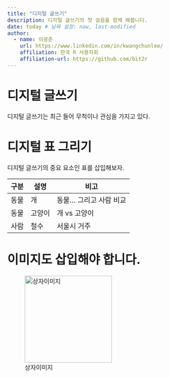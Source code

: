 ```yaml
---
title: "디지털 글쓰기"
description: 디지털 글쓰기의 첫 걸음을 함께 해봅니다.
date: today # 날짜 설정: now, last-modified
author:
  - name: 이광춘
    url: https://www.linkedin.com/in/kwangchunlee/
    affiliation: 한국 R 사용자회
    affiliation-url: https://github.com/bit2r
---
```


# 디지털 글쓰기

디지털 글쓰기는 최근 들어 무척이나 관심을 가지고 있다.

# 디지털 표 그리기

디지털 글쓰기의 중요 요소인 표를 삽입해보자.

| 구분 | 설명   | 비고                     |
|------|--------|--------------------------|
| 동물 | 개     | 동물... 그리고 사람 비교 |
| 동물 | 고양이 | 개 vs 고양이             |
| 사람 | 철수   | 서울시 거주              |

# 이미지도 삽입해야 합니다.

![상자이미지](images/Method%20Draw%20Image.png){width="200"}


